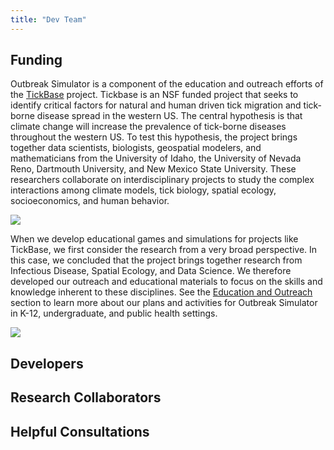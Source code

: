 ```yaml
---
title: "Dev Team"
---
```


## Funding

Outbreak Simulator is a component of the education and outreach efforts of the [TickBase](https://tickbase.net) project.  Tickbase is an NSF funded project that seeks to identify critical factors for natural and human driven tick migration and tick-borne disease spread in the western US.  The central hypothesis is that climate change will increase the prevalence of tick-borne diseases throughout the western US.  To test this hypothesis, the project brings together data scientists, biologists, geospatial modelers, and mathematicians from the University of Idaho, the University of Nevada Reno, Dartmouth University, and New Mexico State University.  These researchers collaborate on interdisciplinary projects to study the complex interactions among climate models, tick biology, spatial ecology, socioeconomics, and human behavior.

![](Tickbasesystemdiagram.png)

When we develop educational games and simulations for projects like TickBase, we first consider the research from a very broad perspective.  In this case, we concluded that the project brings together research from Infectious Disease, Spatial Ecology, and Data Science.  We therefore developed our outreach and educational materials to focus on the skills and knowledge inherent to these disciplines.  See the [Education and Outreach](Education.qmd) section to learn more about our plans and activities for Outbreak Simulator in K-12, undergraduate, and public health settings.

![](TickbaseVenn.png)



## Developers



## Research Collaborators

## Helpful Consultations